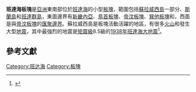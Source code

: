 {{noteTA
|G1=地震
}}
{{Infobox tectonic plate
| image = File:BandaSeaPlate.png
| alt = 班達海板塊
| type = [[板塊列表#微板塊|微板塊]]
| move_direction = 北方
| move_speed = {{convert|15|-|57|mm|in|abbr=off}}/1年
| geo_features = [[蘇拉威西島|蘇拉威西島]]、[[班達海|班達海]]
}}

'''班達海板塊'''是[[亞洲|亞洲]]東南部位於[[班達海|班達海]]的小型[[板塊|板塊]]，範圍包括[[蘇拉威西島|蘇拉威西島]]一部分、[[斯蘭島|斯蘭島]]和[[班達群島|班達群島]]，東面邊界有[[新畿內亞|新畿內亞]]、[[鳥首板塊|鳥首板塊]]、[[帝汶板塊|帝汶板塊]]、[[巽他板塊|巽他板塊]]和{{le|馬魯古海碰撞帶|Molucca Sea Collision Zone}}，西面是與[[帝汶板塊|帝汶板塊]]的[[隱沒帶|匯聚邊界]]。蘇拉威西島是板塊活動活躍的地區，有很多[[火山|火山]]和發生大型[[地震|地震]]，其中最強烈的地震是[[矩震級|矩震級]]8.5級的[[1938年班達海大地震|1938年班達海大地震]]<ref>{{cite journal|last=Bird|first=P.|date=2003|title=An updated digital model of plate boundaries|journal=Geochemistry, Geophysics, Geosystems|volume=4|issue=3|pages=1027|url=http://peterbird.name/publications/2003_PB2002/2003_PB2002.htm|doi=10.1029/2001GC000252|language=en|access-date=2018-11-06|archive-date=2018-09-29|archive-url=https://web.archive.org/web/20180929214657/http://peterbird.name/publications/2003_PB2002/2003_PB2002.htm|dead-url=no}}</ref>。

==參考文獻==
{{reflist|1}}

{{地球板塊}}
[[Category:班达海|Category:班达海]]
[[Category:板塊|Category:板塊]]

{{geo-stub}}